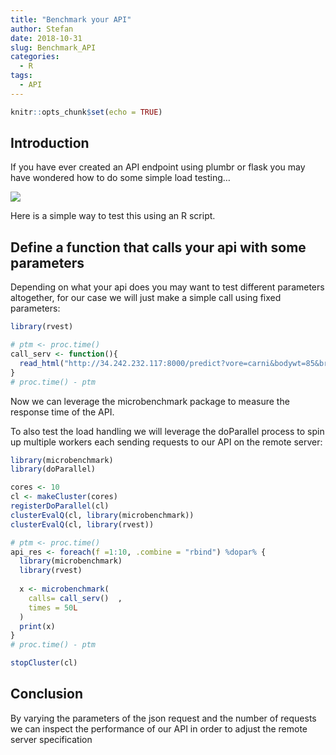 ```yaml
---
title: "Benchmark your API"
author: Stefan
date: 2018-10-31
slug: Benchmark_API
categories:
  - R
tags:
  - API
---
```


```r
knitr::opts_chunk$set(echo = TRUE)
```

## Introduction

If you have ever created an API endpoint using plumbr or flask you may have wondered how to do some simple load testing...

![](/Pictures/benchmark_api/main.png)

Here is a simple way to test this using an R script.

## Define a function that calls your api with some parameters

Depending on what your api does you may want to test different parameters altogether, for our case we will just make a simple call using fixed parameters:  

```r
library(rvest)

# ptm <- proc.time()
call_serv <- function(){
  read_html("http://34.242.232.117:8000/predict?vore=carni&bodywt=85&brainwt=0.325&awake=17.8")
}
# proc.time() - ptm

```

Now we can leverage the microbenchmark package to measure the response time of the API.

To also test the load handling we will leverage the doParallel process to spin up multiple workers each sending requests to our API on the remote server:

```r
library(microbenchmark)
library(doParallel)

cores <- 10
cl <- makeCluster(cores)
registerDoParallel(cl)
clusterEvalQ(cl, library(microbenchmark))
clusterEvalQ(cl, library(rvest))

# ptm <- proc.time()
api_res <- foreach(f =1:10, .combine = "rbind") %dopar% {
  library(microbenchmark)
  library(rvest)
  
  x <- microbenchmark(
    calls= call_serv()  ,
    times = 50L
  )
  print(x)
}
# proc.time() - ptm

stopCluster(cl)
```

## Conclusion

By varying the parameters of the json request and the number of requests we can inspect the performance of our API in order to adjust the remote server specification

